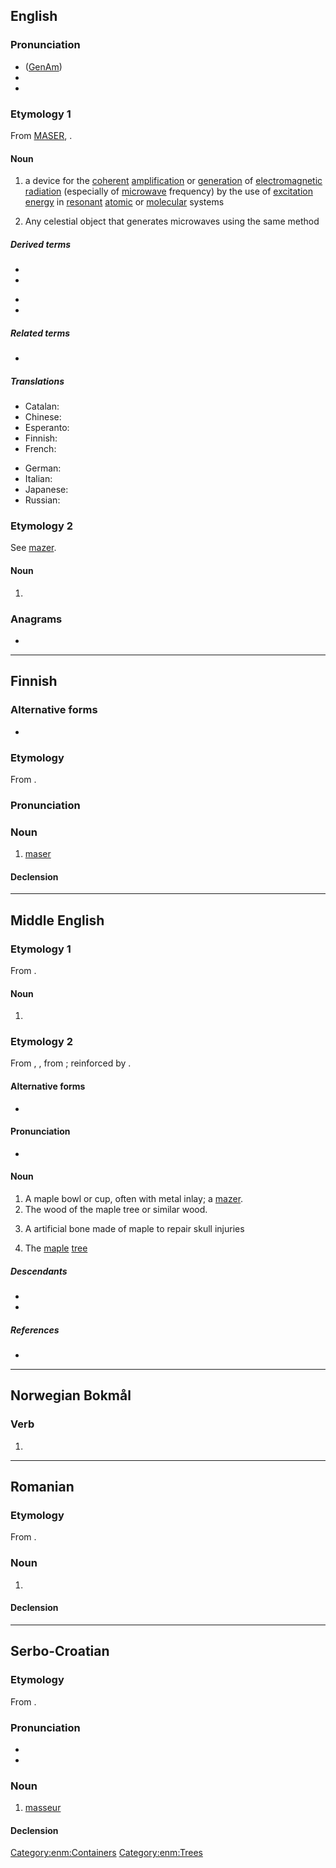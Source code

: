 {{also|MASER|Maser|masér|måser|Mäser|máser|màser}}
==English==
{{wikipedia}}

===Pronunciation===
* ([[GenAm]]) {{IPA|en|/ˈmeɪzɚ/}}
* {{rhymes|en|eɪzə(ɹ)|s=2}}
* {{audio|en|LL-Q1860 (eng)-Mélange a trois-maser.wav |Audio (UK)}}

===Etymology 1===
From [[MASER]], {{acronym of|en|w:microwave amplification by stimulated emission of radiation|nocap=1}}.

====Noun====
{{en-noun}}

# {{lb|en|physics}} a device for the [[coherent]] [[amplification]] or [[generation]] of [[electromagnetic radiation]] (especially of [[microwave]] frequency) by the use of [[excitation energy]] in [[resonant]] [[atomic]] or [[molecular]] systems
# {{lb|en|astronomy}} Any celestial object that generates microwaves using the same method

=====Derived terms=====
{{der-top}}
* {{l|en|astronomical maser}}
* {{l|en|gas maser}}
{{der-mid}}
* {{l|en|optical maser}}
* {{l|en|solid-state maser}}
{{der-bottom}}

=====Related terms=====
* {{l|en|laser}}

=====Translations=====
{{trans-top|beam of microwaves}}
* Catalan: {{t|ca|màser|m}}
* Chinese: {{t|zh|激微波|tr=jī wéibō}}
* Esperanto: {{t|eo|masero}}
* Finnish: {{t+|fi|maser}}
* French: {{t+|fr|maser|m}}
{{trans-mid}}
* German: {{t+|de|Maser|m}}
* Italian: {{t|it|maser|m}}
* Japanese: {{t|ja|メーザー|tr=mēzā}}
* Russian: {{t+|ru|ма́зер|m}}
{{trans-bottom}}

===Etymology 2===
See [[mazer]].

====Noun====
{{en-noun|~}}

# {{obsolete spelling of|en|mazer}}

===Anagrams===
* {{anagrams|en|a=aemrs|Mares|Marse|mares|marse|mears|rames|reams|smear}}

----

==Finnish==

===Alternative forms===
* {{alter|fi|maseri}}

===Etymology===
From {{bor|fi|en|maser}}.

===Pronunciation===
{{fi-pronunciation|ma(:)ser}}

===Noun===
{{fi-noun}}

# [[#English|maser]]

====Declension====
{{fi-decl-paperi|maser|a|i=0}}

----

==Middle English==

===Etymology 1===
From {{bor|enm|xno|macer}}.

====Noun====
{{head|enm|noun}}

# {{alt form|enm|macer}}

===Etymology 2===
From {{inh|enm|ang|*maser}}, {{m|ang|*mæser}}, from {{der|enm|gem-pro|*masuraz}}; reinforced by {{der|enm|xno|mazer}}.

====Alternative forms====
* {{alter|enm|mazer|masere|masour|maserre|mazere|macer|macher|masowyr|mausure|mazre|mazar}}

====Pronunciation====
* {{IPA|enm|/ˈmaːzər/|/ˈmaːzɛːr/}}

====Noun====
{{enm-noun}}

# A maple bowl or cup, often with metal inlay; a [[mazer]].
# The wood of the maple tree or similar wood.
# {{lb|enm|rare|surgery}} A artificial bone made of maple to repair skull injuries
# {{lb|enm|rare}} The [[maple]] [[tree]] {{gloss|''[[Acer campestre]]''}}

=====Descendants=====
* {{desc|en|mazer}}
* {{desc|sco|maser}}

=====References=====
* {{R:MED Online|entry=māsē̆r |pos=n |id=MED27001 |accessdate=2018-04-27}}

[[Category:enm:Containers]]
[[Category:enm:Trees]]

----

==Norwegian Bokmål==

===Verb===
{{head|nb|verb form}}

# {{inflection of|nb|mase||pres}}

----

==Romanian==

===Etymology===
From {{bor|ro|en|maser}}.

===Noun===
{{ro-noun|n|masere}}

# {{l|en|maser}}

====Declension====
{{ro-noun-n}}
----

==Serbo-Croatian==

===Etymology===
From {{bor|sh|fr|masseur}}.

===Pronunciation===
* {{IPA|sh|/mǎseːr/}}
* {{hyphenation|sh|ma|ser}}

===Noun===
{{sh-noun|g=m|head=màsēr}}

# [[masseur]]

====Declension====
{{sh-decl-noun
|màsēr|maseri
|maséra|masera
|maseru|maserima
|masera|masere
|maseru|maseri
|maseru|maserima
|maserom|maserima
}}